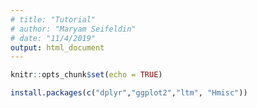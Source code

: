 ```yaml
---
# title: "Tutorial"
# author: "Maryam Seifeldin"
# date: "11/4/2019"
output: html_document
---
```


```r
knitr::opts_chunk$set(echo = TRUE)
```
```r
install.packages(c("dplyr","ggplot2","ltm", "Hmisc"))
```
